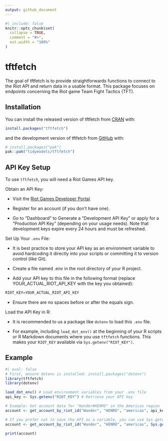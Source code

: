 ```yaml
---
output: github_document
---
```


<!-- README.md is generated from README.Rmd. Please edit this file -->

```r
#| include: false
knitr::opts_chunk$set(
  collapse = TRUE,
  comment = "#>",
  out.width = "100%"
)
```

# tftfetch

The goal of tftfetch is to provide straightforwards functions to connect to the 
Riot API and return data in a usable format. This package focuses on endpoints
concerning the Riot game Team Fight Tactics (TFT).

## Installation

You can install the released version of tftfetch from [CRAN](https://CRAN.R-project.org) with:

``` r
install.packages("tftfetch")
```

and the development version of tftfetch from [GitHub](https://github.com/) with:

``` r
# install.packages("pak")
pak::pak("tidymodels/tftfetch")
```

## API Key Setup
To use `tftfetch`, you will need a Riot Games API key.

Obtain an API Key:

- Visit the [Riot Games Developer Portal](https://developer.riotgames.com/).

- Register for an account (if you don't have one).

- Go to "Dashboard" to Generate a "Development API Key" or apply for a "Production API Key" (depending on your usage needs). Note that development keys expire every 24 hours and must be refreshed.

Set Up Your `.env` File:

- It is best practice to store your API key as an environment variable to avoid hardcoding it directly into your scripts or committing it to version control (like Git).

- Create a file named .env in the root directory of your R project.

- Add your API key to this file in the following format (replace YOUR_ACTUAL_RIOT_API_KEY with the key you obtained):

``` r
RIOT_KEY=YOUR_ACTUAL_RIOT_API_KEY
```

- Ensure there are no spaces before or after the equals sign.

Load the API Key in R:

- It is recommended to us a package like `dotenv` to load this `.env` file.

- For example, including `load_dot_env()` at the beginning of your R 
scripts or R Markdown documents where you use `tftfetch` functions. This makes 
your `RIOT_KEY` available via `Sys.getenv("RIOT_KEY")`.

## Example

```r
#| eval: false
# First, ensure dotenv is installed: install.packages("dotenv")
library(tftfetch)
library(dotenv)

load_dot_env() # Load environment variables from your .env file
api_key <- Sys.getenv("RIOT_KEY") # Retrieve your API key

# Example: Get account data for "Wander#HENRO" in the Americas region
account <- get_account_by_riot_id("Wander", "HENRO", "americas", api_key)

# If you prefer not to save the API as a variable, you can use Sys.getenv("RIOT_KEY") directly in the function
account <- get_account_by_riot_id("Wander", "HENRO", "americas", Sys.getenv("RIOT_KEY"))

print(account)
```

